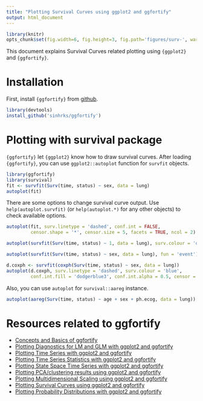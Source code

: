 ```yaml
---
title: "Plotting Survival Curves using ggplot2 and ggfortify"
output: html_document
---
```


```r
library(knitr)
opts_chunk$set(fig.width=6, fig.height=3, fig.path='figures/surv-', warning=FALSE)
```

This document explains Survival Curves related plotting using `{ggplot2}` and `{ggfortify}`. 

# Installation

First, install `{ggfortify}` from [github](https://github.com/sinhrks/ggfortify).

```r
library(devtools)
install_github('sinhrks/ggfortify')
```

# Plotting with survival package

`{ggfortify}` let `{ggplot2}` know how to draw survival curves. After loading `{ggfortify}`, you can use `ggplot2::autoplot` function for `survfit` objects. 

```r
library(ggfortify)
library(survival)
fit <- survfit(Surv(time, status) ~ sex, data = lung)
autoplot(fit)
```

There are some options to change survival curve output. Use `help(autoplot.survfit)` (or `help(autoplot.*)` for any other objects) to check available options.

```r
autoplot(fit, surv.linetype = 'dashed', conf.int = FALSE,
         censor.shape = '*', censor.size = 5, facets = TRUE, ncol = 2)

autoplot(survfit(Surv(time, status) ~ 1, data = lung), surv.colour = 'orange', censor.colour = 'red')

autoplot(survfit(Surv(time, status) ~ sex, data = lung), fun = 'event')

d.coxph <- survfit(coxph(Surv(time, status) ~ sex, data = lung))
autoplot(d.coxph, surv.linetype = 'dashed', surv.colour = 'blue',
         conf.int.fill = 'dodgerblue3', conf.int.alpha = 0.5, censor = FALSE)
```

Also, you can use ``autoplot`` for ``survival::aareg`` instance.

```r
autoplot(aareg(Surv(time, status) ~ age + sex + ph.ecog, data = lung))
```

# Resources related to ggfortify

* [Concepts and Basics of ggfortify](http://rpubs.com/sinhrks/basics)
* [Plotting Diagnostics for LM and GLM with ggplot2 and ggfortify](http://rpubs.com/sinhrks/plot_lm)
* [Plotting Time Series with ggplot2 and ggfortify](http://rpubs.com/sinhrks/plot_ts)
* [Plotting Time Series Statistics with ggplot2 and ggfortify](http://rpubs.com/sinhrks/plot_tsstats)
* [Plotting State Space Time Series with ggplot2 and ggfortify](http://rpubs.com/sinhrks/plot_ts_dlm)
* [Plotting PCA/clustering results using ggplot2 and ggfortify](http://rpubs.com/sinhrks/plot_pca)
* [Plotting Multidimensional Scaling using ggplot2 and ggfortify](http://rpubs.com/sinhrks/plot_mds)
* [Plotting Survival Curves using ggplot2 and ggfortify](http://rpubs.com/sinhrks/plot_surv)
* [Plotting Probability Distributions with ggplot2 and ggfortify](http://rpubs.com/sinhrks/plot_dist)
 
 　
